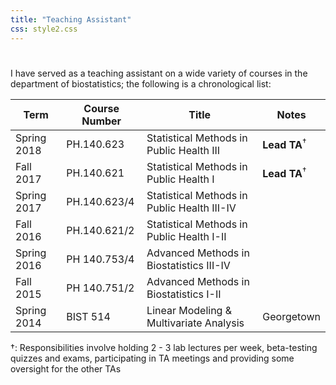 ---
title: "Teaching Assistant"
css: style2.css
---
<script>
  (function(i,s,o,g,r,a,m){i['GoogleAnalyticsObject']=r;i[r]=i[r]||function(){
  (i[r].q=i[r].q||[]).push(arguments)},i[r].l=1*new Date();a=s.createElement(o),
  m=s.getElementsByTagName(o)[0];a.async=1;a.src=g;m.parentNode.insertBefore(a,m)
  })(window,document,'script','https://www.google-analytics.com/analytics.js','ga');

  ga('create', 'UA-99094202-1', 'auto');
  ga('send', 'pageview');

</script>
#


#
I have served as a teaching assistant on a wide variety of courses in the department of biostatistics; the following is a chronological list:

<center>
Term  | Course Number| Title  | Notes
---------| -------------| ----------------------- | -----
Spring 2018   |  PH.140.623   |  Statistical Methods in Public Health III | __Lead TA__$^\dagger$
Fall 2017   |  PH.140.621   |  Statistical Methods in Public Health I   | __Lead TA__$^\dagger$
Spring 2017   |   PH.140.623/4   |   Statistical Methods in Public Health III-IV   |
Fall 2016   |   PH.140.621/2   |   Statistical Methods in Public Health I-II   |
Spring 2016   |   PH 140.753/4   |   Advanced Methods in Biostatistics III-IV  |
Fall 2015   |   PH 140.751/2   |   Advanced Methods in Biostatistics I-II   |
Spring 2014   |   BIST 514  |   Linear Modeling & Multivariate Analysis   | Georgetown
</center>

$\dagger$: Responsibilities involve holding 2 - 3 lab lectures per week, beta-testing quizzes and exams, participating in TA meetings and providing some oversight for the other TAs

